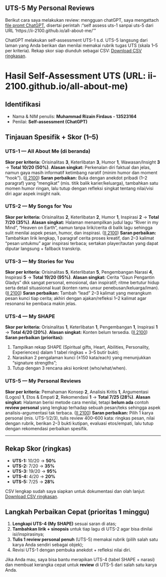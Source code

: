 ## UTS-5 My Personal Reviews
Berikut cara saya melakukan review: mengguan chatGPT, saya mengattach [file promt ChatGPT](skor_uts.pdf), disertai perintah :"self assess uts-1 sanpai uts-5 dari URL 'https://ii-2100.github.io/all-about-me/'"  

ChatGPT melakukan self-assessment UTS-1 s.d. UTS-5 langsung dari laman yang Anda berikan dan menilai memakai rubrik tugas UTS (skala 1–5 per kriteria). Rekap skor siap diunduh sebagai CSV: [Download CSV ringkasan](sandbox:/mnt/data/UTS_self_assessment.csv).

# Hasil Self-Assessment UTS (URL: ii-2100.github.io/all-about-me)

## Identifikasi

* Nama & NIM penulis: **Muhammad Rizain Firdaus - 13523164**
* Penilai: **Self-assessment (ChatGPT)**

## Tinjauan Spesifik + Skor (1–5)

### UTS-1 — All About Me (di beranda)

**Skor per kriteria:** Orisinalitas **3**, Keterlibatan **3**, Humor **1**, Wawasan/Insight **3** → **Total 10/20 (50%)**.
**Alasan singkat:** Perkenalan diri faktual dan jelas, namun gaya masih informatif ketimbang naratif (minim humor dan moment “hook”). ([II 2100][1])
**Saran perbaikan:** Buka dengan anekdot pribadi (1–2 paragraf) yang “mengikat” (mis. titik balik karier/keluarga), tambahkan satu momen humor ringan, lalu tutup dengan refleksi singkat tentang nilai/visi diri agar aspek insight naik.

### UTS-2 — My Songs for You

**Skor per kriteria:** Orisinalitas **2**, Keterlibatan **2**, Humor **1**, Inspirasi **2** → **Total 7/20 (35%)**.
**Alasan singkat:** Halaman menampilkan judul lagu “River in my Mind”, “Heaven on Earth”, namun tanpa lirik/cerita di balik lagu sehingga sulit menilai aspek pesan, humor, dan inspirasi. ([II 2100][2])
**Saran perbaikan:** Tambahkan lirik lengkap, 1 paragraf cerita proses kreatif, dan 2–3 kalimat “pesan untukmu” agar inspirasi terbaca; sertakan player/tautan yang dapat diputar langsung + fallback transkrip.

### UTS-3 — My Stories for You

**Skor per kriteria:** Orisinalitas **5**, Keterlibatan **5**, Pengembangan Narasi **4**, Inspirasi **5** → **Total 19/20 (95%)**.
**Alasan singkat:** Cerita “Gaun Pengantin Gladys” dkk sangat personal, emosional, dan inspiratif; ritme bertutur hidup serta detail situasional kuat (konten ramu unsur penebusan/keluarga/iman). ([II 2100][3])
**Saran perbaikan:** Tambah “lead” 2–3 kalimat yang merangkum pesan kunci tiap cerita; akhiri dengan ajakan/refleksi 1–2 kalimat agar resonansi ke pembaca makin jelas.

### UTS-4 — My SHAPE

**Skor per kriteria:** Orisinalitas **1**, Keterlibatan **1**, Pengembangan **1**, Inspirasi **1** → **Total 4/20 (20%)**.
**Alasan singkat:** Konten belum tersedia. ([II 2100][4])
**Saran perbaikan (prioritas):**

1. Tampilkan rekap SHAPE (Spiritual gifts, Heart, Abilities, Personality, Experiences) dalam 1 tabel ringkas + 3–5 butir bukti;
2. Narasikan 2 pengalaman kunci (±150 kata/each) yang menunjukkan “signature strengths”;
3. Tutup dengan 3 rencana aksi konkret (who/what/when).

### UTS-5 — My Personal Reviews

**Skor per kriteria:** Pemahaman Konsep **2**, Analisis Kritis **1**, Argumentasi (Logos) **1**, Etos & Empati **2**, Rekomendasi **1** → **Total 7/25 (28%)**.
**Alasan singkat:** Halaman berisi metode cara menilai, tetapi **belum ada** contoh **review personal** yang lengkap terhadap sebuah pesan/teks sehingga aspek analisis-argumentasi tak terbaca. ([II 2100][5])
**Saran perbaikan:** Pilih 1 karya personal (mis. UTS-1/2/3), tulis review 400–600 kata: ringkas pesan, nilai dengan rubrik, berikan 2–3 bukti kutipan, evaluasi etos/empati, lalu tutup dengan rekomendasi perbaikan spesifik.

---

## Rekap Skor (ringkas)

* **UTS-1:** 10/20 → **50%**
* **UTS-2:** 7/20 → **35%**
* **UTS-3:** 19/20 → **95%**
* **UTS-4:** 4/20 → **20%**
* **UTS-5:** 7/25 → **28%**

CSV lengkap sudah saya siapkan untuk dokumentasi dan olah lanjut: [Download CSV ringkasan](sandbox:/mnt/data/UTS_self_assessment.csv).

## Langkah Perbaikan Cepat (prioritas 1 minggu)

1. **Lengkapi UTS-4 (My SHAPE)** sesuai saran di atas;
2. **Tambahkan lirik + sinopsis** untuk tiap lagu di UTS-2 agar bisa dinilai isi/inspirasinya;
3. **Tulis 1 review personal penuh** (UTS-5) memakai rubrik (pilih salah satu karya Anda sendiri sebagai objek);
4. Revisi UTS-1 dengan pembuka anekdot + refleksi nilai diri.

Jika Anda mau, saya bisa bantu merapikan UTS-4 (tabel SHAPE + narasi) dan membuat kerangka cepat untuk **review** di UTS-5 dari salah satu karya Anda.

[1]: https://ii-2100.github.io/all-about-me/ "Armein Z. R. Langi"
[2]: https://ii-2100.github.io/all-about-me/My_Song_for_You/index.html "2  My Songs for You – Armein Z. R. Langi"
[3]: https://ii-2100.github.io/all-about-me/My_Stories_for_You/index.html "3  My Stories for You – Armein Z. R. Langi"
[4]: https://ii-2100.github.io/all-about-me/My_Shapes/index.html "4  My Shapes – Armein Z. R. Langi"
[5]: https://ii-2100.github.io/all-about-me/My_Personal_Reviews/index.html "5  My Personal Reviews – Armein Z. R. Langi"
